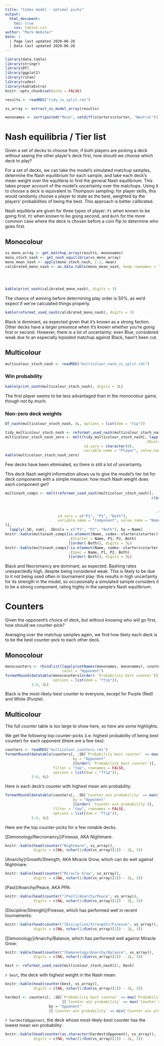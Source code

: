 ```yaml
---
title: "Codex model - optimal picks"
output:
  html_document:
    toc: true
    css: tables.css
author: "Mark Webster"
date: |
  | Page last updated 2020-06-26
  | Data last updated 2020-06-26
---
```


```r
library(data.table)
library(stringr)
library(DT)
library(ggplot2)
library(rstan)
library(codex)
library(kableExtra)
knitr::opts_chunk$set(echo = FALSE)
```

```r
results <- readRDS("tidy_vs_split.rds")
```

```r
vs_array <- extract_vs_model_array(results)
```

```r
mononames <- sort(paste0("Mono", setdiff(starters$starter, "Neutral")))
```

# Nash equilibria / Tier list

Given a set of decks to choose from, if both players are picking a deck without seeing the other player's deck first, how should we choose which deck to play?

For a set of decks, we can take the model's simulated matchup samples, determine the Nash equilibrium for each sample, and take each deck's mean weight over the equilibria to find the general Nash equilibrium. This takes proper account of the model's uncertainty over the matchups. Using it to choose a deck is equivalent to Thompson sampling: for player skills, this would randomly choose a player to state as the best, weighted by the players' probabilities of being the best. This approach is better calibrated.

Nash equilibria are given for three types of player: `P1` when known to be going first, `P2` when known to be going second, and `Both` for the more common case where the deck is chosen before a coin flip to determine who goes first.

## Monocolour

```r
vs_mono_array <- get_matchup_array(results, mononames)
mono_stoch_nash <- get_nash_equilibria(vs_mono_array)
mono_mean_nash <- apply(mono_stoch_nash, 1:2, mean)
calibrated_mono_nash <- as.data.table(mono_mean_nash, keep.rownames = "Player")[, c(.(Player = factor(Player, 
                                                                                                      c("P1", "P2", "Both"))), 
                                                                                    .SD), 
                                                                                .SDcols = dimnames(mono_stoch_nash)[[2]]]
```

```r
kable(print_nash(calibrated_mono_nash), digits = 3)
```

The chance of winning before determining play order is 50%, as we'd expect if we've calculated things properly.

```r
kable(reformat_used_nash(calibrated_mono_nash), digits = 3)
```

Black is dominant, as expected given that it's known as a strong faction. Other decks have a larger presence when it's known whether you're going first or second. However, there is a lot of uncertainty: even Blue, considered weak due to an especially lopsided matchup against Black, hasn't been cut.

## Multicolour

```r
multicolour_stoch_nash <- readRDS("multicolour_nash_vs_split.rds")
```

### Win probability

```r
kable(print_nash(multicolour_stoch_nash), digits = 3L)
```

The first player seems to be less advantaged than in the monocolour game, though not by much.

### Non-zero deck weights

```r
DT_nash(multicolour_stoch_nash, 4L, options = list(dom = "tip"))
```

```r
tidy_multicolour_stoch_nash <- reformat_used_nash(multicolour_stoch_nash)
multicolour_stoch_nash_zero <- melt(tidy_multicolour_stoch_nash[, lapply(.SD, function(x) sum(x == 0)),
                                                                .SDcols = c("P1", "P2", "Both")],
                                    id.vars = character(0), 
                                    variable.name = "Player", value.name = "# with zero weight")
kable(multicolour_stoch_nash_zero)
```

Few decks have been eliminated, so there is still a lot of uncertainty.

This deck Nash weight information allows us to give the model's tier list for deck components with a simple measure: how much Nash weight does each component get?

```r
multinash_comps <- melt(reformat_used_nash(multicolour_stoch_nash)[,
                                                                   c(prepare_deck_names_for_modelling(Deck,
                                                                                                      codex::starters,
                                                                                                      nicknames),
                                                                     .(P1 = P1, P2 = P2, Both = Both))],
                        id.vars = c("P1", "P2", "Both"),
                        variable.name = "Component", value.name = "Name"
)[,
  lapply(.SD, sum), .SDcols = c("P1", "P2", "Both"), by = Name]
knitr::kable(multinash_comps[is.element(Name, codex::starters$starter),
                             .(Starter = Name, P1, P2, Both)
                             ][order(-Both)], digits = 3L)
knitr::kable(multinash_comps[!is.element(Name, codex::starters$starter),
                             .(Spec = Name, P1, P2, Both)
                             ][order(-Both)], digits = 3L)
```

Black and Necromancy are dominant, as expected. Bashing rates unexpectedly high, despite being considered weak. This is likely to be due to it not being used often in tournament play: this results in high uncertainty for its strength in the model, so occasionally a simulated sample considers it to be a strong component, rating highly in the sample's Nash equilibrium.

# Counters

Given the opponent's choice of deck, but without knowing who will go first, how should we counter-pick?

Averaging over the matchup samples again, we find how likely each deck is to be the best counter-pick to each other deck.

## Monocolour

```r
monocounters <- rbindlist(lapply(setNames(mononames, mononames), counter, vs_array, "mono"),
                          idcol = "Opponent")
formatRound(datatable(monocounters[order(-`Probability best counter`)], filter = "top", rownames = FALSE,
                      options = list(dom = "ftip")),
            3:4, 3L)
```

Black is the most-likely-best counter to everyone, except for Purple (Red) and White (Purple).

## Multicolour

The full counter table is too large to show here, so here are some highlights.

We get the following top counter-picks (i.e. highest probability of being best counter) for each opponent (there are a few ties):

```r
counters <- readRDS("multicolour_counters.rds")
formatRound(datatable(counters[, .SD[`Probability best counter` == max(`Probability best counter`)],
                               by = "Opponent"
                               ][order(-`Probability best counter`)],
                      filter = "top", rownames = FALSE,
                      options = list(dom = "ftip")),
            3:4, 4L)
```

Here is each deck's counter with highest mean win probability:

```r
formatRound(datatable(counters[, .SD[`Counter win probability` == max(`Counter win probability`)],
                               by = "Opponent"
                               ][order(-`Counter win probability`)],
                      filter = "top", rownames = FALSE,
                      options = list(dom = "ftip")),
            3:4, 4L)
```

Here are the top counter-picks for a few notable decks.

[Demonology/Necromancy]/Finesse, AKA Nightmare:

```r
knitr::kable(head(counter("Nightmare", vs_array)),
             digits = c(NA, nchar(1/dim(vs_array)[1]) - 2L, 3))
```

[Anarchy]/Growth/Strength, AKA Miracle Grow, which can do well against Nightmare:

```r
knitr::kable(head(counter("Miracle Grow", vs_array)),
             digits = c(NA, nchar(1/dim(vs_array)[1]) - 2L, 3))
```

[Past]/Anarchy/Peace, AKA PPA:

```r
knitr::kable(head(counter("[Past]/Anarchy/Peace", vs_array)),
             digits = c(NA, nchar(1/dim(vs_array)[1]) - 2L, 3))
```

[Discipline/Strength]/Finesse, which has performed well in recent tournaments:

```r
knitr::kable(head(counter("[Discipline/Strength]/Finesse", vs_array)),
             digits = c(NA, nchar(1/dim(vs_array)[1]) - 2L, 3))
```

[Demonology]/Anarchy/Balance, which has performed well against Miracle Grow:

```r
knitr::kable(head(counter("[Demonology/Anarchy/Balance", vs_array)),
             digits = c(NA, nchar(1/dim(vs_array)[1]) - 2L, 3))
```

```r
best <- reformat_used_nash(multicolour_stoch_nash)[1, Deck]
```

`r best`, the deck with highest weight in the Nash mean:

```r
knitr::kable(head(counter(best, vs_array)),
             digits = c(NA, nchar(1/dim(vs_array)[1]) - 2L, 3))
```

```r
hardest <- counters[, .SD[`Probability best counter` == max(`Probability best counter`)
                          ][`Counter win probability` == max(`Counter win probability`)],
                    by = "Opponent"
                    ][`Counter win probability` == min(`Counter win probability`)]
```

`r hardest$Opponent`, the deck whose most-likely-best counter has the lowest mean win probability:

```r
knitr::kable(head(counter(as.character(hardest$Opponent), vs_array)),
             digits = c(NA, nchar(1/dim(vs_array)[1]) - 2L, 3))
```
